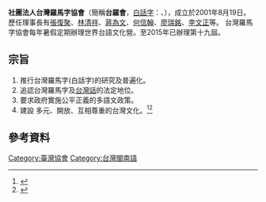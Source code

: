 {{expand|time=2015-08-31T07:54:26+00:00}}
{{refimprove|time=2015-08-31T07:54:26+00:00}}
'''社團法人台灣羅馬字協會'''（簡稱'''台羅會'''，[[白話字|白話字]]：{{lang|nan|Tâi-oân Lô-má Jī Hia̍p Hōe}}、{{lang-en|Taiwanese Romanization Association}}），成立於2001年8月19日。
歷任理事長有[[張復聚|張復聚]]、[[林清祥|林清祥]]、[[蔣為文|蔣為文]]、[[何信翰|何信翰]]、[[廖瑞銘|廖瑞銘]]、[[李文正|李文正]]等。
台灣羅馬字協會每年暑假定期辦理世界台語文化營。至2015年已辦理第十九屆。

==宗旨==
#推行台灣羅馬字(白話字)的研究及普遍化。
#追認台灣羅馬字及[[台灣話|台灣話]]的法定地位。
#要求政府實施公平正義的多語文政策。
#建設 多元、開放、互相尊重的台灣文化。<ref name="ntl">{{cite web | url=http://www.tlh.org.tw/2015/chuliau/tlh_siaukai.pdf | title=蔣為文2014〈台灣羅馬字協會ê時代意義kap任務〉《台江台語文學季刊》第11期 | access-date=2015-07-23 | archive-date=2020-10-01 | archive-url=https://web.archive.org/web/20201001175234/http://www.tlh.org.tw/2015/chuliau/tlh_siaukai.pdf | dead-url=no }}</ref><ref name="nt2">{{cite web|url=http://www.tlh.org.tw|title=台灣羅馬字協會官網|accessdate=2015-07-23|archive-date=2012-05-13|archive-url=https://www.webcitation.org/67dMCg9d6?url=http://www.tlh.org.tw/|dead-url=no}}</ref>

==參考資料==
{{reflist}}

[[Category:臺灣協會|Category:臺灣協會]]
[[Category:台灣閩南語|Category:台灣閩南語]]